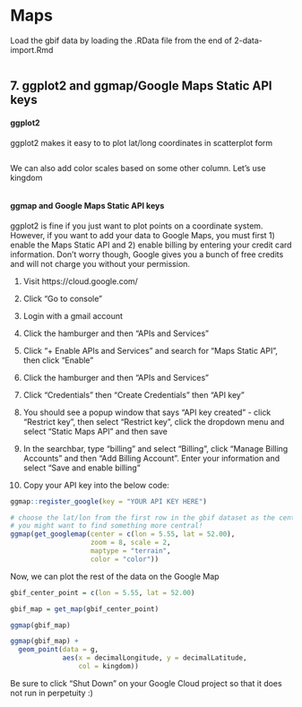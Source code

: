 # Maps 

Load the gbif data by loading the .RData file from the end of 2-data-import.Rmd

```r

```

## 7. ggplot2 and ggmap/Google Maps Static API keys

#### ggplot2
ggplot2 makes it easy to to plot lat/long coordinates in scatterplot form

```r



```

We can also add color scales based on some other column. Let's use kingdom

```r



```

#### ggmap and Google Maps Static API keys

ggplot2 is fine if you just want to plot points on a coordinate system. However, if you want to add your data to Google Maps, you must first 1) enable the Maps Static API and 2) enable billing by entering your credit card information. Don't worry though, Google gives you a bunch of free credits and will not charge you without your permission. 

1. Visit https://cloud.google.com/

2. Click "Go to console"

3. Login with a gmail account

4. Click the hamburger and then "APIs and Services"

5. Click "+ Enable APIs and Services" and search for "Maps Static API", then click "Enable"

6. Click the hamburger and then "APIs and Services"

7. Click "Credentials" then "Create Credentials" then "API key"

8. You should see a popup window that says "API key created" - click "Restrict key", then select "Restrict key", click the dropdown menu and select "Static Maps API" and then save

9. In the searchbar, type "billing" and select "Billing", click "Manage Billing Accounts" and then "Add Billing Account". Enter your information and select "Save and enable billing"

10. Copy your API key into the below code: 

```r
ggmap::register_google(key = "YOUR API KEY HERE") 
```

```r
# choose the lat/lon from the first row in the gbif dataset as the center point
# you might want to find something more central! 
ggmap(get_googlemap(center = c(lon = 5.55, lat = 52.00),
                    zoom = 8, scale = 2,
                    maptype = "terrain",
                    color = "color"))
```

Now, we can plot the rest of the data on the Google Map

```r
gbif_center_point = c(lon = 5.55, lat = 52.00)

gbif_map = get_map(gbif_center_point) 

ggmap(gbif_map)

ggmap(gbif_map) + 
  geom_point(data = g, 
             aes(x = decimalLongitude, y = decimalLatitude, 
                 col = kingdom))
```

Be sure to click "Shut Down" on your Google Cloud project so that it does not run in perpetuity :) 
